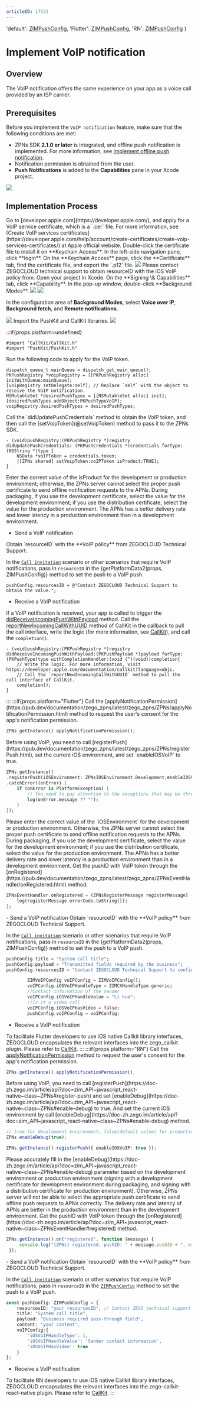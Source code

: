 ```yaml
---
articleID: 17533
---
```



  'default': <a href="@-ZIMPushConfig" target="_blank">ZIMPushConfig</a>,
  'Flutter': <a href="https://pub.dev/documentation/zego_zim/latest/zego_zim/ZIMPushConfig-class.html" target="_blank">ZIMPushConfig</a>,
  'RN': <a href="@ZIMPushConfig" target="_blank">ZIMPushConfig</a>
}


# Implement VoIP notification


## Overview

The VoIP notification offers the same experience on your app as a voice call provided by an ISP carrier.



## Prerequisites

Before you implement the `VoIP notification` feature, make sure that the following conditions are met:

- ZPNs SDK **2.1.0 or later** is integrated, and offline push notification is implemented. For more information, see [Implement offline push notification](./Implement%20offline%20push%20notification.mdx).
- Notification permission is obtained from the user.
- **Push Notifications** is added to the **Capabilities** pane in your Xcode project.
<Frame width="512" height="auto" caption=""><img src="https://doc-media.zego.im/sdk-doc/Pics/ZIM/offline_push_enable_pushNotification.png" /></Frame>

## Implementation Process

<Steps>
<Step title="Apply for a VoIP service certificate">
Go to [developer.apple.com](https://developer.apple.com/), and apply for a VoIP service certificate, which is a `.cer` file. For more information, see [Create VoIP services certificates](https://developer.apple.com/help/account/create-certificates/create-voip-services-certificates/) at Apple official website.
</Step>
<Step title="Export the .p12 file">
Double-click the certificate file to install it on **Keychain Access**. In the left-side navigation pane, click **login**. On the **Keychain Access** page, click the **Certificate** tab, find the certificate file, and export the `.p12` file.
<Frame width="512" height="auto" caption=""><img src="https://doc-media.zego.im/sdk-doc/Pics/ZIM/iOS/VoIP_p12.jpg" /></Frame>
</Step>
<Step title="Obtain resourceID">
Please contact ZEGOCLOUD technical support to obtain resourceID with the iOS VoIP policy from.
</Step>
<Step title="Add Background Modes Capabilities">
Open your project in Xcode. On the **Signing \& Capabilities** tab, click **Capability**. In the pop-up window, double-click **Background Modes**.

<Frame width="512" height="auto" caption=""><img src="https://doc-media.zego.im/sdk-doc/Pics/ZIM/iOS/capability.jpg" /></Frame>
<Frame width="512" height="auto" caption=""><img src="https://doc-media.zego.im/sdk-doc/Pics/ZIM/iOS/Capability_Window.jpeg" /></Frame>

In the configuration area of **Background Modes**, select **Voice over IP**, **Background fetch**, and **Remote notifications**.
   
<Frame width="512" height="auto" caption=""><img src="https://doc-media.zego.im/sdk-doc/Pics/ZIM/iOS/Background_Modes.jpeg" /></Frame>
</Step>
<Step title="Import the PushKit and CallKit libraries">
Import the PushKit and CallKit libraries.
<Frame width="512" height="auto" caption=""><img src="https://doc-media.zego.im/sdk-doc/Pics/ZIM/iOS/Callkit_and_Pushkit.jpg" /></Frame>
</Step>

:::if{props.platform=undefined}
<Step title="Import the header files before use">
```objc
#import "CallKit/CallKit.h"
#import "PushKit/PushKit.h"
```
</Step>
<Step title="Apply for the VoIP token">
Run the following code to apply for the VoIP token.
   
```objc
dispatch_queue_t mainQueue = dispatch_get_main_queue();
PKPushRegistry *voipRegistry = [[PKPushRegistry alloc] initWithQueue:mainQueue];
[voipRegistry setDelegate:self]; // Replace `self` with the object to receive the VoIP notification.
NSMutableSet *desiredPushTypes = [[NSMutableSet alloc] init];
[desiredPushTypes addObject:PKPushTypeVoIP];
voipRegistry.desiredPushTypes = desiredPushTypes;
```
</Step>
<Step title="Obtain the VoIP token">
Call the `didUpdatePushCredentials` method to obtain the VoIP token, and then call the [setVoipToken](@setVoipToken) method to pass it to the ZPNs SDK.
   
```objc
- (void)pushRegistry:(PKPushRegistry *)registry didUpdatePushCredentials: (PKPushCredentials *)credentials forType:(NSString *)type {
    NSData *voIPToken = credentials.token;
    [[ZPNs shared] setVoipToken:voIPToken isProduct:TRUE];
}
```
   
<Warning title="Warning">
Enter the correct value of the isProduct for the development or production environment; otherwise, the ZPNs server cannot select the proper push certificate to send offline notification requests to the APNs. During packaging, if you use the development certificate, select the value for the development environment; if you use the distribution certificate, select the value for the production environment. The APNs has a better delivery rate and lower latency in a production environment than in a development environment.
</Warning>
</Step>
<Step title="Send and receive a VoIP notification">

- Send a VoIP notification
     
<Note title="Note">
Obtain `resourceID` with the **VoIP policy** from ZEGOCLOUD Technical Support.
</Note>

In the [`Call invitation`](./../Guides/Call%20invitation%20signaling.mdx) scenario or other scenarios that require VoIP notifications, pass in `resourceID` in the {getPlatformData2(props, ZIMPushConfig)} method to set the push to a VoIP push.

     
```objc
pushConfig.resourcesID = @"Contact ZEGOCLOUD Technical Support to obtain the value.";
```
   
- Receive a VoIP notification
     
If a VoIP notification is received, your app is called to trigger the [didReceiveIncomingPushWithPayload](https://developer.apple.com/documentation/pushkit/pkpushregistrydelegate/2875784-pushregistry?language=objc) method. Call the [reportNewIncomingCallWithUUID](https://developer.apple.com/documentation/callkit/cxprovider/1930694-reportnewincomingcallwithuuid/) method of CallKit in the callback to pull the call interface, write the logic (for more information, see [CallKit](https://developer.apple.com/documentation/callkit?language=objc)), and call the `completion()`.
     
```objc
- (void)pushRegistry:(PKPushRegistry *)registry didReceiveIncomingPushWithPayload:(PKPushPayload *)payload forType:(PKPushType)type withCompletionHandler:(void (^)(void))completion{
    // Write the logic. For more information, visit https://developer.apple.com/documentation/callkit?language=objc.
    // Call the `reportNewIncomingCallWithUUID` method to pull the call interface of CallKit.
    completion();
}
```
</Step>
:::
:::if{props.platform="Flutter"}
<Step title="Apply for Notification Permission">
Call the [applyNotificationPermission](https://pub.dev/documentation/zego_zpns/latest/zego_zpns/ZPNs/applyNotificationPermission.html) method to request the user's consent for the app's notification permission.

```dart
ZPNs.getInstance().applyNotificationPermission();
```
</Step>
<Step title="Enable VoIP">
Before using VoIP, you need to call [registerPush](https://pub.dev/documentation/zego_zpns/latest/zego_zpns/ZPNs/registerPush.html), set the current iOS environment, and set `enableIOSVoIP` to true.

```dart
ZPNs.getInstance()
.registerPush(iOSEnvironment: ZPNsIOSEnvironment.Development,enableIOSVoIP: true)
.catchError((onError) {
	if (onError is PlatformException) {
    	// You need to pay attention to the exceptions that may be thrown here
    	log(onError.message ?? "");
   	}
});
```
<Warning title="Warning">
Please enter the correct value of the `iOSEnvironment` for the development or production environment. Otherwise, the ZPNs server cannot select the proper push certificate to send offline notification requests to the APNs. During packaging, if you use the development certificate, select the value for the development environment; if you use the distribution certificate, select the value for the production environment. The APNs has a better delivery rate and lower latency in a production environment than in a development environment.
</Warning>
</Step>
<Step title="Get the pushID with VoIP token">
Get the pushID with VoIP token through the [onRegistered](https://pub.dev/documentation/zego_zpns/latest/zego_zpns/ZPNsEventHandler/onRegistered.html) method.

```dart
ZPNsEventHandler.onRegistered = (ZPNsRegisterMessage registerMessage) {
	log(registerMessage.errorCode.toString());
};
```
</Step>
<Step title="Send and receive a VoIP notification">
- Send a VoIP notification
    
<Note title="Note">
Obtain `resourceID` with the **VoIP policy** from ZEGOCLOUD Technical Support.
</Note>
 
In the [`Call invitation`](./../Guides/Call%20invitation%20signaling.mdx) scenario or other scenarios that require VoIP notifications, pass in `resourceID` in the {getPlatformData2(props, ZIMPushConfig)} method to set the push to a VoIP push.


```dart
pushConfig.title = "System call title";
pushConfig.payload = "Transmitted fields required by the business";
pushConfig.resourcesID = "Contact ZEGOCLOUD Technical Support to configure resourcesID";

        ZIMVoIPConfig voIPConfig = ZIMVoIPConfig();
        voIPConfig.iOSVoIPHandleType = ZIMCXHandleType.generic;
        //Contact information of the sender
        voIPConfig.iOSVoIPHandleValue = "Li hua";
        //Is it a video call
        voIPConfig.iOSVoIPHasVideo = false;
        pushConfig.voIPConfig = voIPConfig;
```

- Receive a VoIP notification

To facilitate Flutter developers to use iOS native Callkit library interfaces, ZEGOCLOUD encapsulates the relevant interfaces into the zego_callkit plugin. Please refer to [CallKit](./Best%20Practices/CallKit%20user%20guide.mdx).
</Step>
:::
:::if{props.platform="RN"}
<Step title="Apply for Notification Permission">
Call the [applyNotificationPermission](https://docs.zegocloud.com/article/api?doc=zim_API~javascript_react-native~class~ZPNs#apply-notification-permission) method to request the user's consent for the app's notification permission.

```typescript
ZPNs.getInstance().applyNotificationPermission();
```
</Step>
<Step title="Enable VoIP">
Before using VoIP, you need to call [registerPush](https://doc-zh.zego.im/article/api?doc=zim_API~javascript_react-native~class~ZPNs#register-push) and set [enableDebug](https://doc-zh.zego.im/article/api?doc=zim_API~javascript_react-native~class~ZPNs#enable-debug) to true. And set the current iOS environment by call [enableDebug](https://doc-zh.zego.im/article/api?doc=zim_API~javascript_react-native~class~ZPNs#enable-debug) method.

```typescript
// true for development environment; false(default value) for production environment.
ZPNs.enableDebug(true);

ZPNs.getInstance().registerPush({ enableIOSVoIP: true });
```
<Warning title="Warning">
Please accurately fill in the [enableDebug](https://doc-zh.zego.im/article/api?doc=zim_API~javascript_react-native~class~ZPNs#enable-debug) parameter based on the development environment or production environment (signing with a development certificate for development environment during packaging, and signing with a distribution certificate for production environment). Otherwise, ZPNs server will not be able to select the appropriate push certificate to send offline push requests to APNs correctly. The delivery rate and latency of APNs are better in the production environment than in the development environment.
</Warning>
</Step>
<Step title="Get the pushID with VoIP token">
Get the pushID with VoIP token through the [onRegistered](https://doc-zh.zego.im/article/api?doc=zim_API~javascript_react-native~class~ZPNsEventHandler#registered) method.

```typescript
ZPNs.getInstance().on("registered", function (message) {
     console.log("[ZPNs] registered. pushID: " + message.pushID + ", error: " + message.errorCode);
 });
```
</Step>
<Step title="Send and receive a VoIP notification">
- Send a VoIP notification
    
<Note title="Note">
Obtain `resourceID` with the **VoIP policy** from ZEGOCLOUD Technical Support.
</Note>
 
In the [`Call invitation`](./../Guides/Call%20invitation%20signaling.mdx) scenario or other scenarios that require VoIP notifications, pass in `resourceID` in the [`ZIMPushConfig`](https://doc-zh.zego.im/article/api?doc=zim_API~javascript_react-native~interface~ZIMPushConfig) method to set the push to a VoIP push.


```typescript
const pushConfig: ZIMPushConfig = {
    resourcesID: "your resourcesID", // Contact ZEGO technical support for the configured resourcesID
    title: "System call title",
    payload: "Business required pass-through field",
    content: "your content",
    voIPConfig:{
        'iOSVoIPHandleType': 1,
        'iOSVoIPHandleValue': 'Sender contact information',
        'iOSVoIPHasVideo': true
    }
};
```

- Receive a VoIP notification

To facilitate RN developers to use iOS native Callkit library interfaces, ZEGOCLOUD encapsulates the relevant interfaces into the zego-callkit-react-native plugin. Please refer to [CallKit](./Best%20Practices/CallKit%20user%20guide.mdx).
</Step>
:::
</Steps>
